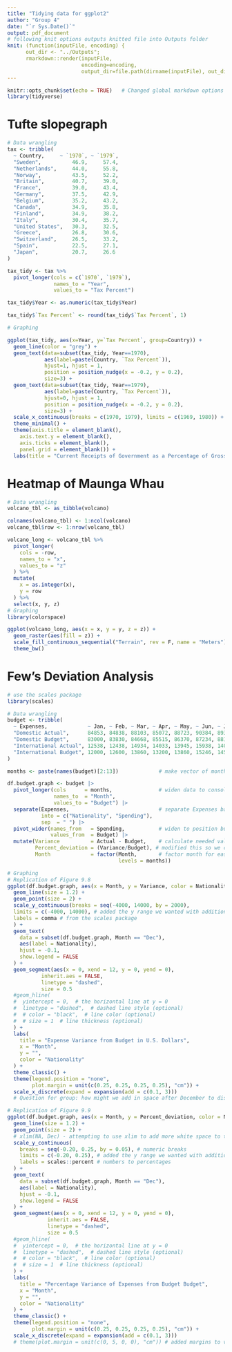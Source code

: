 ```yaml
---
title: "Tidying data for ggplot2"
author: "Group 4"
date: "`r Sys.Date()`"
output: pdf_document
# following knit options outputs knitted file into Outputs folder
knit: (function(inputFile, encoding) {
      out_dir <- "../Outputs";
      rmarkdown::render(inputFile,
                        encoding=encoding,
                        output_dir=file.path(dirname(inputFile), out_dir))})
---
```


```r
knitr::opts_chunk$set(echo = TRUE)   # Changed global markdown options to echo = TRUE
library(tidyverse)
```

# Tufte slopegraph

```r
# Data wrangling
tax <- tribble(
  ~ Country,     ~ `1970`, ~ `1979`,
  "Sweden",          46.9,     57.4,
  "Netherlands",     44.0,     55.8,
  "Norway",          43.5,     52.2,
  "Britain",         40.7,     39.0,
  "France",          39.0,     43.4,
  "Germany",         37.5,     42.9,
  "Belgium",         35.2,     43.2,
  "Canada",          34.9,     35.8,
  "Finland",         34.9,     38.2,
  "Italy",           30.4,     35.7,
  "United States",   30.3,     32.5,
  "Greece",          26.8,     30.6,
  "Switzerland",     26.5,     33.2,
  "Spain",           22.5,     27.1,
  "Japan",           20.7,     26.6
)

tax_tidy <- tax %>%
  pivot_longer(cols = c(`1970`, `1979`),
               names_to = "Year",
               values_to = "Tax Percent")

tax_tidy$Year <- as.numeric(tax_tidy$Year)

tax_tidy$`Tax Percent` <- round(tax_tidy$`Tax Percent`, 1)

# Graphing

ggplot(tax_tidy, aes(x=Year, y=`Tax Percent`, group=Country)) +
  geom_line(color = "grey") +
  geom_text(data=subset(tax_tidy, Year==1970),
            aes(label=paste(Country, `Tax Percent`)),
            hjust=1, hjust = 1, 
            position = position_nudge(x = -0.2, y = 0.2),
            size=3) +
  geom_text(data=subset(tax_tidy, Year==1979),
            aes(label=paste(Country, `Tax Percent`)),
            hjust=0, hjust = 1,
            position = position_nudge(x = -0.2, y = 0.2),
            size=3) +
  scale_x_continuous(breaks = c(1970, 1979), limits = c(1969, 1980)) +
  theme_minimal() +
  theme(axis.title = element_blank(),
    axis.text.y = element_blank(),
    axis.ticks = element_blank(),
    panel.grid = element_blank()) +
  labs(title = "Current Receipts of Government as a Percentage of Gross Domestic Product, 1970 and 1979")
```


# Heatmap of Maunga Whau

```r
# Data wrangling
volcano_tbl <- as_tibble(volcano)

colnames(volcano_tbl) <- 1:ncol(volcano) 
volcano_tbl$row <- 1:nrow(volcano_tbl)

volcano_long <- volcano_tbl %>%
  pivot_longer(
    cols = -row,
    names_to = "x",
    values_to = "z"
  ) %>%
  mutate(
    x = as.integer(x),
    y = row
  ) %>%
  select(x, y, z)
# Graphing
library(colorspace)

ggplot(volcano_long, aes(x = x, y = y, z = z)) +
  geom_raster(aes(fill = z)) +
  scale_fill_continuous_sequential("Terrain", rev = F, name = "Meters") +
  theme_bw()
```


# Few's Deviation Analysis

```r
# use the scales package
library(scales)

# Data wrangling
budget <- tribble(
  ~ Expenses,             ~ Jan, ~ Feb, ~ Mar, ~ Apr, ~ May, ~ Jun, ~ Jul, ~ Aug, ~ Sep, ~ Oct, ~ Nov, ~ Dec,
  "Domestic Actual",      84853, 84838, 88103, 85072, 88723, 90384, 89374, 95273, 94239, 92394, 96934, 105034,
  "Domestic Budget",      83000, 83830, 84668, 85515, 86370, 87234, 88106, 88987, 89877, 90776, 91684, 92600,
  "International Actual", 12538, 12438, 14934, 14033, 13945, 15938, 14086, 15934, 13945, 17338, 19384, 22394,
  "International Budget", 12000, 12600, 13860, 13200, 13860, 15246, 14520, 15246, 16771, 15972, 16771, 18448
)

months <- paste(names(budget)[2:13])             # make vector of months

df.budget.graph <- budget |> 
  pivot_longer(cols      = months,               # widen data to consolidate months
               names_to  = "Month", 
               values_to = "Budget") |> 
  separate(Expenses,                             # separate Expenses based on space
           into = c("Nationality", "Spending"),
           sep  = " ") |> 
  pivot_wider(names_from   = Spending,           # widen to position budget amounts
              values_from  = Budget) |> 
  mutate(Variance          = Actual - Budget,    # calculate needed values
         Percent_deviation = (Variance/Budget), # modified this so we could display the % sign easily in the graph
         Month             = factor(Month,       # factor month for easy graphing
                                    levels = months)) 

# Graphing
# Replication of Figure 9.8
ggplot(df.budget.graph, aes(x = Month, y = Variance, color = Nationality, group = Nationality)) +
  geom_line(size = 1.2) +
  geom_point(size = 2) +
  scale_y_continuous(breaks = seq(-4000, 14000, by = 2000),
  limits = c(-4000, 14000), # added the y range we wanted with addition of limits
  labels = comma # from the scales package
  ) +
  geom_text(
    data = subset(df.budget.graph, Month == "Dec"),
    aes(label = Nationality),
    hjust = -0.1,
    show.legend = FALSE
  ) +
  geom_segment(aes(x = 0, xend = 12, y = 0, yend = 0),
           inherit.aes = FALSE,
           linetype = "dashed",
           size = 0.5
  #geom_hline(
  #  yintercept = 0,  # the horizontal line at y = 0
  #  linetype = "dashed",  # dashed line style (optional)
  #  # color = "black",  # line color (optional)
  #  # size = 1  # line thickness (optional)
  ) +
  labs(
    title = "Expense Variance from Budget in U.S. Dollars",
    x = "Month",
    y = "",
    color = "Nationality"
  ) +
  theme_classic() +
  theme(legend.position = "none", 
        plot.margin = unit(c(0.25, 0.25, 0.25, 0.25), "cm")) +
  scale_x_discrete(expand = expansion(add = c(0.1, 3)))
  # Question for group: how might we add in space after December to display the labels?

# Replication of Figure 9.9
ggplot(df.budget.graph, aes(x = Month, y = Percent_deviation, color = Nationality, group = Nationality)) +
  geom_line(size = 1.2) +
  geom_point(size = 2) +
  # xlim(NA, Dec) - attempting to use xlim to add more white space to the x axis
  scale_y_continuous(
    breaks = seq(-0.20, 0.25, by = 0.05), # numeric breaks
    limits = c(-0.20, 0.25), # added the y range we wanted with addition of limits
    labels = scales::percent # numbers to percentages
  ) +
  geom_text(
    data = subset(df.budget.graph, Month == "Dec"),
    aes(label = Nationality),
    hjust = -0.1,
    show.legend = FALSE
  ) +
  geom_segment(aes(x = 0, xend = 12, y = 0, yend = 0),
             inherit.aes = FALSE,
             linetype = "dashed",
             size = 0.5
  #geom_hline(
  #  yintercept = 0,  # the horizontal line at y = 0
  #  linetype = "dashed",  # dashed line style (optional)
  #  # color = "black",  # line color (optional)
  #  # size = 1  # line thickness (optional)
  ) +
  labs(
    title = "Percentage Variance of Expenses from Budget Budget",
    x = "Month",
    y = "",
    color = "Nationality"
  ) +
  theme_classic() +
  theme(legend.position = "none", 
        plot.margin = unit(c(0.25, 0.25, 0.25, 0.25), "cm")) +
  scale_x_discrete(expand = expansion(add = c(0.1, 3)))
  # theme(plot.margin = unit(c(0, 5, 0, 0), "cm")) # added margins to view labels - this didn't work but we left it in
```
